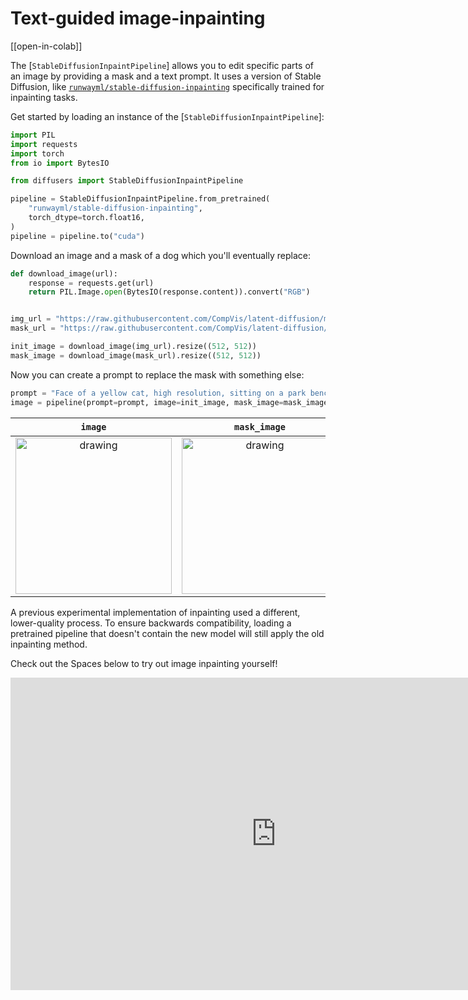 <!--Copyright 2023 The HuggingFace Team. All rights reserved.

Licensed under the Apache License, Version 2.0 (the "License"); you may not use this file except in compliance with
the License. You may obtain a copy of the License at

http://www.apache.org/licenses/LICENSE-2.0

Unless required by applicable law or agreed to in writing, software distributed under the License is distributed on
an "AS IS" BASIS, WITHOUT WARRANTIES OR CONDITIONS OF ANY KIND, either express or implied. See the License for the
specific language governing permissions and limitations under the License.
-->

# Text-guided image-inpainting

[[open-in-colab]]

The [`StableDiffusionInpaintPipeline`] allows you to edit specific parts of an image by providing a mask and a text prompt. It uses a version of Stable Diffusion, like [`runwayml/stable-diffusion-inpainting`](https://huggingface.co/runwayml/stable-diffusion-inpainting) specifically trained for inpainting tasks.

Get started by loading an instance of the [`StableDiffusionInpaintPipeline`]:

```python
import PIL
import requests
import torch
from io import BytesIO

from diffusers import StableDiffusionInpaintPipeline

pipeline = StableDiffusionInpaintPipeline.from_pretrained(
    "runwayml/stable-diffusion-inpainting",
    torch_dtype=torch.float16,
)
pipeline = pipeline.to("cuda")
```

Download an image and a mask of a dog which you'll eventually replace:

```python
def download_image(url):
    response = requests.get(url)
    return PIL.Image.open(BytesIO(response.content)).convert("RGB")


img_url = "https://raw.githubusercontent.com/CompVis/latent-diffusion/main/data/inpainting_examples/overture-creations-5sI6fQgYIuo.png"
mask_url = "https://raw.githubusercontent.com/CompVis/latent-diffusion/main/data/inpainting_examples/overture-creations-5sI6fQgYIuo_mask.png"

init_image = download_image(img_url).resize((512, 512))
mask_image = download_image(mask_url).resize((512, 512))
```

Now you can create a prompt to replace the mask with something else:

```python
prompt = "Face of a yellow cat, high resolution, sitting on a park bench"
image = pipeline(prompt=prompt, image=init_image, mask_image=mask_image).images[0]
```

`image`          | `mask_image` | `prompt` | output |
:-------------------------:|:-------------------------:|:-------------------------:|-------------------------:|
<img src="https://raw.githubusercontent.com/CompVis/latent-diffusion/main/data/inpainting_examples/overture-creations-5sI6fQgYIuo.png" alt="drawing" width="250"/> | <img src="https://raw.githubusercontent.com/CompVis/latent-diffusion/main/data/inpainting_examples/overture-creations-5sI6fQgYIuo_mask.png" alt="drawing" width="250"/> | ***Face of a yellow cat, high resolution, sitting on a park bench*** | <img src="https://huggingface.co/datasets/hf-internal-testing/diffusers-images/resolve/main/in_paint/yellow_cat_sitting_on_a_park_bench.png" alt="drawing" width="250"/> |


<Tip warning={true}>

A previous experimental implementation of inpainting used a different, lower-quality process. To ensure backwards compatibility, loading a pretrained pipeline that doesn't contain the new model will still apply the old inpainting method.

</Tip>

Check out the Spaces below to try out image inpainting yourself!

<iframe
	src="https://runwayml-stable-diffusion-inpainting.hf.space"
	frameborder="0"
	width="850"
	height="500"
></iframe>
